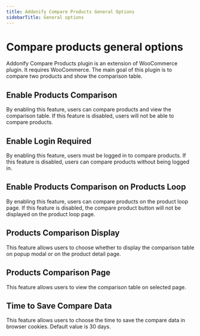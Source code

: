 ```yaml
---
title: Addonify Compare Products General Options
sidebarTitle: General options
---
```


# Compare products general options

Addonify Compare Products plugin is an extension of WooCommerce plugin. It requires WooCommerce. The main goal of this plugin is to compare two products and show the comparison table.


## Enable Products Comparison

By enabling this feature, users can compare products and view the comparison table. If this feature is disabled, users will not be able to compare products.



## Enable Login Required

By enabling this feature, users must be logged in to compare products. If this feature is disabled, users can compare products without being logged in.

## Enable Products Comparison on Products Loop

By enabling this feature, users can compare products on the product loop page. If this feature is disabled, the compare product button will not be displayed on the product loop page.

## Products Comparison Display

This feature allows users to choose whether to display the comparison table on popup modal or on the product detail page.

## Products Comparison Page

This feature allows users to view the comparison table on selected page.

## Time to Save Compare Data

This feature allows users to choose the time to save the compare data in browser cookies. Default value is 30 days.

